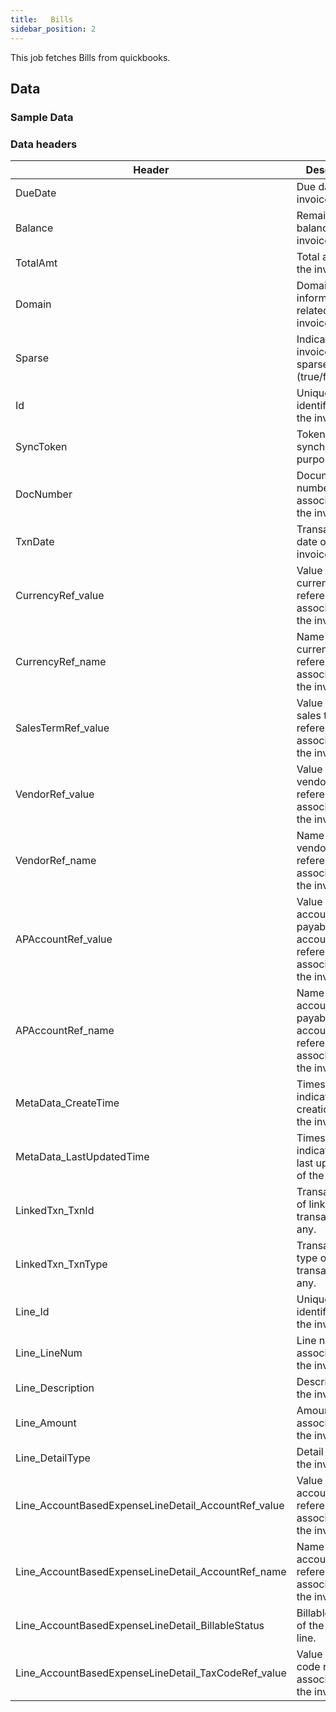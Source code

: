 ```yaml
---
title:   Bills
sidebar_position: 2
---
```


This job fetches Bills from quickbooks.

<AddJob
  template="gsheet_quickbooks_db_get_bills"
/>

## Data

### Sample Data

<Gsheet
  src="https://docs.google.com/spreadsheets/d/1KWa16ZCTRUdIF7LXFQzgCaBXEze4fpGWaV77tc8Q_Y8/edit#gid=1967143798"
/>


### Data headers

| Header | Description |
|----|----|
| DueDate                                              | Due date of the invoice.                               |
| Balance                                              | Remaining balance of the invoice.                      |
| TotalAmt                                             | Total amount of the invoice.                           |
| Domain                                               | Domain information related to the invoice.            |
| Sparse                                               | Indicates if the invoice data is sparse (true/false). |
| Id                                                   | Unique identifier for the invoice.                    |
| SyncToken                                            | Token for synchronization purposes.                   |
| DocNumber                                            | Document number associated with the invoice.          |
| TxnDate                                              | Transaction date of the invoice.                      |
| CurrencyRef_value                                    | Value of the currency reference associated with the invoice. |
| CurrencyRef_name                                     | Name of the currency reference associated with the invoice.  |
| SalesTermRef_value                                   | Value of the sales term reference associated with the invoice.  |
| VendorRef_value                                      | Value of the vendor reference associated with the invoice.     |
| VendorRef_name                                       | Name of the vendor reference associated with the invoice.      |
| APAccountRef_value                                   | Value of the accounts payable account reference associated with the invoice. |
| APAccountRef_name                                    | Name of the accounts payable account reference associated with the invoice.  |
| MetaData_CreateTime                                  | Timestamp indicating the creation time of the invoice. |
| MetaData_LastUpdatedTime                             | Timestamp indicating the last update time of the invoice. |
| LinkedTxn_TxnId                                     | Transaction ID of linked transactions, if any.       |
| LinkedTxn_TxnType                                   | Transaction type of linked transactions, if any.     |
| Line_Id                                              | Unique identifier for the invoice line.               |
| Line_LineNum                                         | Line number associated with the invoice line.         |
| Line_Description                                     | Description of the invoice line.                      |
| Line_Amount                                          | Amount associated with the invoice line.              |
| Line_DetailType                                      | Detail type of the invoice line.                      |
| Line_AccountBasedExpenseLineDetail_AccountRef_value  | Value of the account reference associated with the invoice line. |
| Line_AccountBasedExpenseLineDetail_AccountRef_name   | Name of the account reference associated with the invoice line.  |
| Line_AccountBasedExpenseLineDetail_BillableStatus    | Billable status of the invoice line.                  |
| Line_AccountBasedExpenseLineDetail_TaxCodeRef_value  | Value of the tax code reference associated with the invoice line. |


<!---
## Others

### Similar jobs

Similar sort of data can be achieved by using get accounting transaction job and filtering it by invoice type. 

### Reports that use this job

Here are some of the report templates that use this job: 
-->